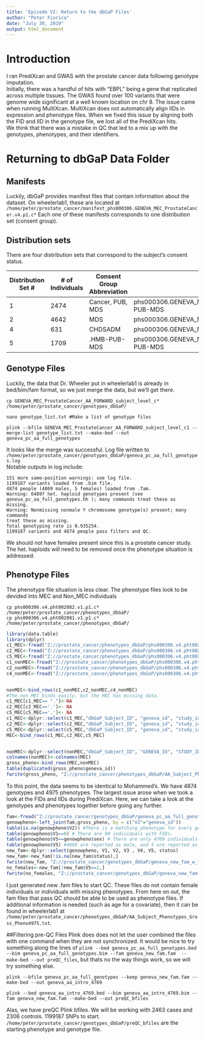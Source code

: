 ---
title: 'Episode VI: Return to the dbGaP Files'
author: "Peter Fiorica"
date: "July 30, 2019"
output: html_document
---

# Introduction
I ran PrediXcan and GWAS with the prostate cancer data following genotype imputation.  
Initially, there was a handful of hits with "EBPL" being a gene that replicated across multiple tissues.  The GWAS found over 100 variants that were genome wide significant at a well known location on chr 8.
The issue came when running MultiXcan.  MultiXcan does not automatically align IIDs in expression and phenotype files.  When we fixed this issue by aligning both the FID and IID in the genotype file, we lost all of the PrediXcan hits.  
We think that there was a mistake in QC that led to a mix up with the genotypes, phenotypes, and their identifiers.

# Returning to dbGaP Data Folder
## Manifests
Luckily, dbGaP provides manifest files that contain information about the dataset.  On wheelerlab1, these are located at
`/home/peter/prostate_cancer/manifest_phs000306.GENEVA_MEC_ProstateCancer.v4.p1.c*` Each one of these manifests corresponds to one distribution set (consent group).

## Distribution sets
There are four distribution sets that correspond to the subject's consent status.

| Distribution Set # | # of Individuals | Consent Group Abbreviation | Filename Prefix                                            |
|--------------------|------------------|----------------------------|------------------------------------------------------------|
| 1                  | 2474             | Cancer, PUB, MDS           | phs000306.GENEVA_MEC_ProstateCancer.v4.p1.c1.DS-CA-PUB-MDS |
| 2                  | 4642             | MDS                        | phs000306.GENEVA_MEC_ProstateCancer.v4.p1.c2.GRU-MDS       |
| 4                  | 631              | CHDSADM                    | phs000306.GENEVA_MEC_ProstateCancer.v4.p1.c4.CHDSADM       |
| 5                  | 1709             | .HMB-PUB-MDS               | phs000306.GENEVA_MEC_ProstateCancer.v4.p1.c5.HMB-PUB-MDS   |

## Genotype Files
Luckily, the data that Dr. Wheeler put in wheelerlab1 is already in bed/bim/fam format, so we just merge the data, but we'll get there.
```
cp GENEVA_MEC_ProstateCancer_AA_FORWARD_subject_level_c* /home/peter/prostate_cancer/genotypes_dbGaP/

nano genotype_list.txt #Make a list of genotype files

plink --bfile GENEVA_MEC_ProstateCancer_AA_FORWARD_subject_level_c1 --merge-list genotype_list.txt --make-bed --out geneva_pc_aa_full_genotypes
```

It looks like the merge was successful.  Log file written to `/home/peter/prostate_cancer/genotypes_dbGaP/geneva_pc_aa_full_genotypes.log`  
Notable outputs in log include: 
```
151 more same-position warnings: see log file.
1199187 variants loaded from .bim file.
4874 people (4869 males, 5 females) loaded from .fam.
Warning: 64897 het. haploid genotypes present (see
geneva_pc_aa_full_genotypes.hh ); many commands treat these as missing.
Warning: Nonmissing nonmale Y chromosome genotype(s) present; many commands
treat these as missing.
Total genotyping rate is 0.935254.
1199187 variants and 4874 people pass filters and QC.
```
We should not have females present since this is a prostate cancer study.  The het. haploids will need to be removed once the phenotype situation is addressed.

## Phenotype Files
The phenotype file situation is less clear.  The phenotype files look to be devided into MEC and Non_MEC individuals
```
cp phs000306.v4.pht002082.v1.p1.c* /home/peter/prostate_cancer/phenotypes_dbGaP/
cp phs000306.v4.pht002081.v1.p1.c* /home/peter/prostate_cancer/phenotypes_dbGaP/
```
```{r, warning=FALSE}
library(data.table)
library(dplyr)
c1_MEC<-fread("Z://prostate_cancer/phenotypes_dbGaP/phs000306.v4.pht002081.v1.p1.c1.MEC_Prostate_Cancer_AA_Subject_Phenotypes.DS-CA-PUB-MDS.txt",skip = 10)
c2_MEC<-fread("Z://prostate_cancer/phenotypes_dbGaP/phs000306.v4.pht002081.v1.p1.c2.MEC_Prostate_Cancer_AA_Subject_Phenotypes.GRU-MDS.txt", skip = 10)
c5_MEC<-fread("Z://prostate_cancer/phenotypes_dbGaP/phs000306.v4.pht002081.v1.p1.c5.MEC_Prostate_Cancer_AA_Subject_Phenotypes.HMB-PUB-MDS.txt", skip = 10)
c1_nonMEC<-fread("Z://prostate_cancer/phenotypes_dbGaP/phs000306.v4.pht002082.v1.p1.c1.Non_MEC_Prostate_Cancer_AA_Subject_Phenotypes.DS-CA-PUB-MDS.txt", skip=10)
c2_nonMEC<-fread("Z://prostate_cancer/phenotypes_dbGaP/phs000306.v4.pht002082.v1.p1.c2.Non_MEC_Prostate_Cancer_AA_Subject_Phenotypes.GRU-MDS.txt", skip = 10)
c4_nonMEC<-fread("Z://prostate_cancer/phenotypes_dbGaP/phs000306.v4.pht002082.v1.p1.c4.Non_MEC_Prostate_Cancer_AA_Subject_Phenotypes.CHDSADM.txt", skip = 10)


nonMEC<-bind_rows(c1_nonMEC,c2_nonMEC,c4_nonMEC)
#The non MEC binds easily, but the MEC has missing data.
c1_MEC[c1_MEC== "."]<-NA
c2_MEC[c2_MEC=='.']<- NA
c5_MEC[c5_MEC=='.']<- NA
c1_MEC<-dplyr::select(c1_MEC,"dbGaP_Subject_ID", "geneva_id", "study_id", "ethni", "sex", "status", "agedx_cat", "ageco_cat", "severity")
c2_MEC<-dplyr::select(c2_MEC,"dbGaP_Subject_ID", "geneva_id", "study_id", "ethni", "sex", "status", "agedx_cat", "ageco_cat", "severity")
c5_MEC<-dplyr::select(c5_MEC,"dbGaP_Subject_ID", "geneva_id", "study_id", "ethni", "sex", "status", "agedx_cat", "ageco_cat", "severity")
MEC<-bind_rows(c1_MEC,c2_MEC,c5_MEC)


nonMEC<-dplyr::select(nonMEC,"dbGaP_Subject_ID", "GENEVA_ID", "STUDY_ID","ETHNI","SEX", "STATUS", "AGEDX_CAT", "AGECO_CAT", "SEVERITY")
colnames(nonMEC)<-colnames(MEC)
gross_pheno<-bind_rows(MEC,nonMEC)
table(duplicated(gross_pheno$geneva_id))
fwrite(gross_pheno, "Z://prostate_cancer/phenotypes_dbGaP/AA_Subject_Phenotypes_Gross_Pheno4975.txt", col.names = T, row.names = F, sep ="\t", quote =F)
```
To this point, the data seems to be identical to Mohammed's.  We have 4874 genotypes and 4975 phenotypes.  The largest issue arose when we took a look at the FIDs and IIDs during PrediXcan.  Here, we can take a look at the genotypes and phenotypes together before going any further.
```{r}
fam<-fread("Z://prostate_cancer/genotypes_dbGaP/geneva_pc_aa_full_genotypes.fam", header = F)
genowpheno<-left_join(fam,gross_pheno, by = c("V2"="geneva_id"))
table(is.na(genowpheno$V2)) #There is a matching phenotype for every genotype.
table(genowpheno$V1==0) # There are 90 individuals with FIDs.
table(genowpheno$V5==genowpheno$sex) # There are only 4769 individuals with matching sexes.  0 results returned as false, so I imagine the .fam file is missing data, and we will only be able to find it in the actual chromosomes.
table(genowpheno$V5) #4869 are reported as male, and 5 are reported as female.
new_fam<-dplyr::select(genowpheno, V1, V2, V3 , V4, V5, status)
new_fam<-new_fam[!is.na(new_fam$status),]
fwrite(new_fam, "Z://prostate_cancer/genotypes_dbGaP/geneva_new_fam_w_females.fam", col.names=F, sep=" ", row.names=F, quote = F)
no_females<-new_fam[!new_fam$V5==2,]
fwrite(no_females, "Z://prostate_cancer/genotypes_dbGaP/geneva_new_fam.fam", col.names=F, sep=" ", row.names=F, quote = F)
```

I just generated new .fam files to start QC.  These files do not contain female individuals or individuals with missing phenotypes.  From here on out, the fam files that pass QC should be able to be used as phenotype files.  If additional information is needed (such as age for a covariate), then it can be found in wheelerlab1 at `/home/peter/prostate_cancer/phenotypes_dbGaP/AA_Subject_Phenotypes_Gross_Pheno4975.txt`.

##Filtering pre-QC Files
Plink does does not let the user combined the files with one command when they are not synchronized.  It would be nice to try something along the lines of ` plink --bed geneva_pc_aa_full_genotypes.bed --bim geneva_pc_aa_full_genotypes.bim --fam geneva_new_fam.fam  --make-bed --out preQC_files`, but thats no the way things work, so we will try something else.

```
plink --bfile geneva_pc_aa_full_genotypes --keep geneva_new_fam.fam --make-bed --out geneva_aa_intro_4769

plink --bed geneva_aa_intro_4769.bed --bim geneva_aa_intro_4769.bim --fam geneva_new_fam.fam --make-bed --out preQC_bfiles
```

Alas, we have preQC Plink bfiles.  We will be working with 2463 cases and 2306 controls. 1199187 SNPs to start.  
`/home/peter/prostate_cancer/genotypes_dbGaP/preQC_bfiles` are the starting phenotype and genotype file.